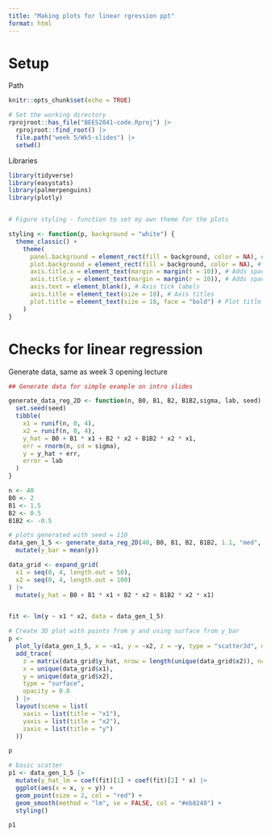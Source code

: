 ```yaml
---
title: "Making plots for linear rgression ppt"
format: html
---
```




# Setup

Path

```r
knitr::opts_chunk$set(echo = TRUE)

# Set the working directory
rprojroot::has_file("BEES2041-code.Rproj") |>
  rprojroot::find_root() |>
  file.path("week 5/Wk5-slides") |>
  setwd()
```

Libraries
```r
library(tidyverse)
library(easystats)
library(palmerpenguins)
library(plotly)


# Figure styling - function to set my own theme for the plots

styling <- function(p, background = "white") {
  theme_classic() +
    theme(
      panel.background = element_rect(fill = background, color = NA), # Panel background
      plot.background = element_rect(fill = background, color = NA), # Plot background
      axis.title.x = element_text(margin = margin(t = 10)), # Adds space above X-axis title
      axis.title.y = element_text(margin = margin(r = 10)), # Adds space to the right of Y-axis title
      axis.text = element_blank(), # Axis tick labels
      axis.title = element_text(size = 18), # Axis titles
      plot.title = element_text(size = 18, face = "bold") # Plot title
    )
}
```

# Checks for linear regression

Generate data, same as week 3 opening lecture

```r
## Generate data for simple example on intro slides

generate_data_reg_2D <- function(n, B0, B1, B2, B1B2,sigma, lab, seed) {
  set.seed(seed)
  tibble(
    x1 = runif(n, 0, 4),
    x2 = runif(n, 0, 4),
    y_hat = B0 + B1 * x1 + B2 * x2 + B1B2 * x2 * x1,
    err = rnorm(n, sd = sigma),
    y = y_hat + err,
    error = lab
  )
}

n <- 40
B0 <- 2
B1 <- 1.5
B2 <- 0.5
B1B2 <- -0.5

# plots generated with seed = 110
data_gen_1_5 <- generate_data_reg_2D(40, B0, B1, B2, B1B2, 1.1, "med", 110) |>
  mutate(y_bar = mean(y))

data_grid <- expand_grid(
  x1 = seq(0, 4, length.out = 50),
  x2 = seq(0, 4, length.out = 100)
) |>
  mutate(y_hat = B0 + B1 * x1 + B2 * x2 + B1B2 * x2 * x1)


fit <- lm(y ~ x1 * x2, data = data_gen_1_5)

# Create 3D plot with points from y and using surface from y_bar
p <-
  plot_ly(data_gen_1_5, x = ~x1, y = ~x2, z = ~y, type = "scatter3d", mode = "markers", marker = list(color = "red")) |>
  add_trace(
    z = matrix(data_grid$y_hat, nrow = length(unique(data_grid$x2)), ncol = length(unique(data_grid$x1))),
    x = unique(data_grid$x1),
    y = unique(data_grid$x2),
    type = "surface",
    opacity = 0.8
  ) |>
  layout(scene = list(
    xaxis = list(title = "x1"),
    yaxis = list(title = "x2"),
    zaxis = list(title = "y")
  ))

p
```

```r


# basic scatter
p1 <- data_gen_1_5 |>
  mutate(y_hat_lm = coef(fit)[1] + coef(fit)[2] * x) |>
  ggplot(aes(x = x, y = y)) +
  geom_point(size = 2, col = "red") +
  geom_smooth(method = "lm", se = FALSE, col = "#eb8240") +
  styling()

p1
```


## 
